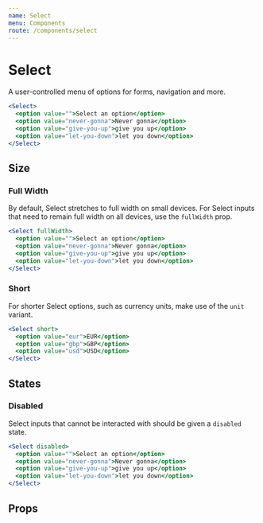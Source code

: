 ```yaml
---
name: Select
menu: Components
route: /components/select
---
```



# Select

A user-controlled menu of options for forms, navigation and more.

```jsx react-live
<Select>
  <option value="">Select an option</option>
  <option value="never-gonna">Never gonna</option>
  <option value="give-you-up">give you up</option>
  <option value="let-you-down">let you down</option>
</Select>
```

## Size

### Full Width

By default, Select stretches to full width on small devices. For Select inputs that need to remain full width on all devices, use the `fullWidth` prop.

```jsx react-live
<Select fullWidth>
  <option value="">Select an option</option>
  <option value="never-gonna">Never gonna</option>
  <option value="give-you-up">give you up</option>
  <option value="let-you-down">let you down</option>
</Select>
```

### Short

For shorter Select options, such as currency units, make use of the `unit` variant.

```jsx react-live
<Select short>
  <option value="eur">EUR</option>
  <option value="gbp">GBP</option>
  <option value="usd">USD</option>
</Select>
```

## States

### Disabled

Select inputs that cannot be interacted with should be given a `disabled` state.

```jsx react-live
<Select disabled>
  <option value="">Select an option</option>
  <option value="never-gonna">Never gonna</option>
  <option value="give-you-up">give you up</option>
  <option value="let-you-down">let you down</option>
</Select>
```

## Props

<PropsTable of={Select} />
